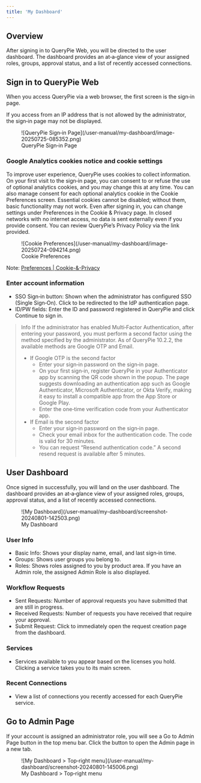 ```yaml
---
title: 'My Dashboard'
---
```



## Overview

After signing in to QueryPie Web, you will be directed to the user dashboard. The dashboard provides an at‑a‑glance view of your assigned roles, groups, approval status, and a list of recently accessed connections.

## Sign in to QueryPie Web

When you access QueryPie via a web browser, the first screen is the sign‑in page.

<Callout type="info">
If you access from an IP address that is not allowed by the administrator, the sign‑in page may not be displayed.
</Callout>

<figure data-layout="center" data-align="center">
![QueryPie Sign‑in Page](/user-manual/my-dashboard/image-20250725-085352.png)
<figcaption>
QueryPie Sign‑in Page
</figcaption>
</figure>

### Google Analytics cookies notice and cookie settings

To improve user experience, QueryPie uses cookies to collect information. On your first visit to the sign‑in page, you can consent to or refuse the use of optional analytics cookies, and you may change this at any time. You can also manage consent for each optional analytics cookie in the Cookie Preferences screen. Essential cookies cannot be disabled; without them, basic functionality may not work. Even after signing in, you can change settings under Preferences in the Cookie & Privacy page. In closed networks with no internet access, no data is sent externally even if you provide consent. You can review QueryPie’s Privacy Policy via the link provided.

<figure data-layout="center" data-align="center">
![Cookie Preferences](/user-manual/my-dashboard/image-20250724-094214.png)
<figcaption>
Cookie Preferences
</figcaption>
</figure>

Note: [Preferences | Cookie-&-Privacy](preferences#cookie-%26-privacy)

### Enter account information

-  SSO Sign‑in button: Shown when the administrator has configured SSO (Single Sign‑On). Click to be redirected to the IdP authentication page.
-  ID/PW fields: Enter the ID and password registered in QueryPie and click Continue to sign in.

> Info
> If the administrator has enabled Multi‑Factor Authentication, after entering your password, you must perform a second factor using the method specified by the administrator. As of QueryPie 10.2.2, the available methods are Google OTP and Email.
>
> - If Google OTP is the second factor
>   - Enter your sign‑in password on the sign‑in page.
>   - On your first sign‑in, register QueryPie in your Authenticator app by scanning the QR code shown in the popup. The page suggests downloading an authentication app such as Google Authenticator, Microsoft Authenticator, or Okta Verify, making it easy to install a compatible app from the App Store or Google Play.
>   - Enter the one‑time verification code from your Authenticator app.
> - If Email is the second factor
>   - Enter your sign‑in password on the sign‑in page.
>   - Check your email inbox for the authentication code. The code is valid for 30 minutes.
>   - You can request “Resend authentication code.” A second resend request is available after 5 minutes.

## User Dashboard

Once signed in successfully, you will land on the user dashboard. The dashboard provides an at‑a‑glance view of your assigned roles, groups, approval status, and a list of recently accessed connections.

<figure data-layout="center" data-align="center">
![My Dashboard](/user-manual/my-dashboard/screenshot-20240801-142503.png)
<figcaption>
My Dashboard
</figcaption>
</figure>

### User Info

-  Basic Info: Shows your display name, email, and last sign‑in time.
-  Groups: Shows user groups you belong to.
-  Roles: Shows roles assigned to you by product area. If you have an Admin role, the assigned Admin Role is also displayed.

### Workflow Requests

-  Sent Requests: Number of approval requests you have submitted that are still in progress.
-  Received Requests: Number of requests you have received that require your approval.
-  Submit Request: Click to immediately open the request creation page from the dashboard.

### Services

- Services available to you appear based on the licenses you hold. Clicking a service takes you to its main screen.

### Recent Connections

- View a list of connections you recently accessed for each QueryPie service.

## Go to Admin Page

If your account is assigned an administrator role, you will see a Go to Admin Page button in the top menu bar. Click the button to open the Admin page in a new tab.

<figure data-layout="center" data-align="center">
![My Dashboard > Top‑right menu](/user-manual/my-dashboard/screenshot-20240801-145006.png)
<figcaption>
My Dashboard > Top‑right menu
</figcaption>
</figure>
